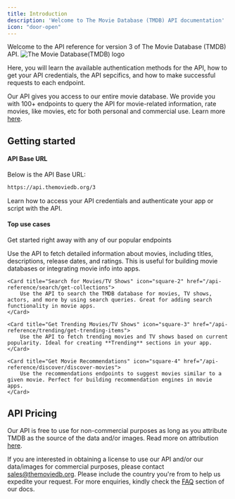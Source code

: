 ```yaml
---
title: Introduction
description: 'Welcome to The Movie Database (TMDB) API documentation'
icon: "door-open"
---
```


Welcome to the API reference for version 3 of The Movie Database (TMDB) API. 
![The Movie Database(TMDB) logo](https://th.bing.com/th/id/OIP.U6pWMXeOjr1VZY8XQ5zDdwHaFW?rs=1&pid=ImgDetMain)

Here, you will learn the available authentication methods for the API, how to get your API credentials, the API sepcifics, and how to make successful requests to each endpoint. 

Our API gives you access to our entire movie database. We provide you with 100+ endpoints to query the API for movie-related information, rate movies, like movies, etc for both personal and
commercial use. Learn more [here](https://www.themoviedb.org/about).

## Getting started

#### API Base URL

Below is the API Base URL:

```bash Base URL
https://api.themoviedb.org/3
```

<Card title="Authentication" href="/api-reference/authentication" icon="key">
    Learn how to access your API credentials and authenticate your app or script with the API.
</Card>



#### Top use cases
Get started right away with any of our popular endpoints

<CardGroup cols={2}>
    <Card title="Retrieve Movie Information" icon="square-1" href="/api-reference/movies/get-movie-details">
        Use the API to fetch detailed information about movies, including titles, descriptions, release dates, and ratings. 
        This is useful for building movie databases or integrating movie info into apps. 
    </Card>

    <Card title="Search for Movies/TV Shows" icon="square-2" href="/api-reference/search/get-collections">
        Use the API to search the TMDB database for movies, TV shows, actors, and more by using search queries. Great for adding search functionality in movie apps.
    </Card>

    <Card title="Get Trending Movies/TV Shows" icon="square-3" href="/api-reference/trending/get-trending-items">
        Use the API to fetch trending movies and TV shows based on current popularity. Ideal for creating **Trending** sections in your app.
    </Card>

    <Card title="Get Movie Recommendations" icon="square-4" href="/api-reference/discover/discover-movies">
        Use the recommendations endpoints to suggest movies similar to a given movie. Perfect for building recommendation engines in movie apps.
    </Card>
</CardGroup>


## API Pricing
Our API is free to use for non-commercial purposes as long as you attribute TMDB as the source of the data and/or images. Read more on attribution [here](/faq#what-are-the-attribution-requirements).

If you are interested in obtaining a license to use our API and/or our data/images for commercial purposes, please contact sales@themoviedb.org. 
Please include the country you're from to help us expedite your request. For more enquiries, kindly check the [FAQ](/faq) section of our docs.

